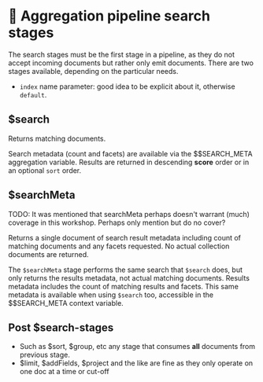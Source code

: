 # 📘 Aggregation pipeline search stages

The search stages must be the first stage in a pipeline, as they do not accept incoming
documents but rather only emit documents. There are two stages available, depending on 
the particular needs. 

* `index` name parameter: good idea to be explicit about it, otherwise `default`.

## $search

Returns matching documents.

Search metadata (count and facets) are available via the $$SEARCH_META aggregation variable.
Results are returned in descending **score** order or in an optional `sort` order.

## $searchMeta

TODO: It was mentioned that searchMeta perhaps doesn't warrant (much) coverage in this
workshop. Perhaps only mention but do no cover?

Returns a single document of search result metadata including count of matching documents
and any facets requested. No actual collection documents are returned.

The `$searchMeta` stage performs the same search that `$search` does,
but only returns the results metadata, not actual matching documents.
Results metadata includes the count of matching results and facets.
This same metadata is available when using `$search` too, 
accessible in the $$SEARCH_META context variable.

## Post $search-stages

  * Such as $sort, $group, etc any stage that consumes **all** documents from previous stage.
  * $limit, $addFields, $project and the like are fine as they only operate on one doc at a time
    or cut-off